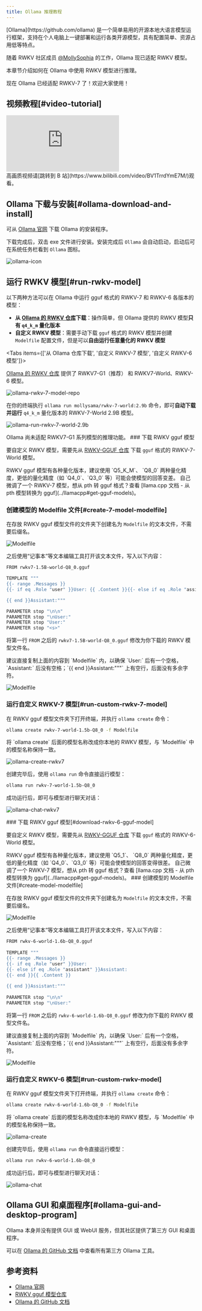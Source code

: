 ```yaml
---
title: Ollama 推理教程
---
```



<CallOut type="info">
[Ollama](https://github.com/ollama) 是一个简单易用的开源本地大语言模型运行框架，支持在个人电脑上一键部署和运行各类开源模型，具有配置简单、资源占用低等特点。
</CallOut>

随着 RWKV 社区成员 [@MollySophia](https://github.com/MollySophia) 的工作，Ollama 现已适配 RWKV 模型。

本章节介绍如何在 Ollama 中使用 RWKV 模型进行推理。

<CallOut type="info">
现在 Ollama 已经适配 RWKV-7 了！欢迎大家使用！
</CallOut>

## 视频教程[#video-tutorial]

<div className="iframe-container">
 <iframe 
 src="https://player.bilibili.com/player.html?isOutside=true&aid=113790360225173&bvid=BV1TrrdYmE7M&cid=27756529920&poster=1&p=0&high_quality=1&autoplay=0"
 scrolling="no"
 frameBorder="0"
 allowFullScreen={true}
 sandbox="allow-top-navigation allow-same-origin allow-forms allow-scripts"
>
</iframe>
</div>
<CallOut type="info">
高画质视频请[跳转到 B 站](https://www.bilibili.com/video/BV1TrrdYmE7M/)观看。
</CallOut>

## Ollama 下载与安装[#ollama-download-and-install]

可从 [Ollama 官网](https://ollama.com/) 下载 Ollama 的安装程序。

下载完成后，双击 exe 文件进行安装。安装完成后 `Ollama` 会自动启动，启动后可在系统任务栏看到 `Ollama` 图标。

![ollama-icon](./imgs/ollama-icon.png)

## 运行 RWKV 模型[#run-rwkv-model]

以下两种方法可以在 Ollama 中运行 gguf 格式的 RWKV-7 和 RWKV-6 各版本的模型：

- **从 [Ollama 的 RWKV 仓库](https://ollama.com/mollysama)下载**：操作简单，但 Ollama 提供的 RWKV 模型**只有 `q4_k_m` 量化版本**
- **自定义 RWKV 模型**：需要手动下载 `gguf` 格式的 RWKV 模型并创建 `Modelfile` 配置文件，但是可以**自由运行任意量化的 RWKV 模型**

<Tabs items={['从 Ollama 仓库下载', '自定义 RWKV-7 模型', '自定义 RWKV-6 模型']}>
<Tab>

[Ollama 的 RWKV 仓库](https://ollama.com/mollysama) 提供了 RWKV7-G1（推荐） 和 RWKV7-World、RWKV-6 模型。

![ollama-rwkv-7-model-repo](./imgs/ollama-rwkv-7-model-repo.png)

在你的终端执行 `ollama run mollysama/rwkv-7-world:2.9b` 命令，即可**自动下载并运行** `q4_k_m` 量化版本的 RWKV-7-World 2.9B 模型。

![ollama-run-rwkv-7-world-2.9b](./imgs/ollama-run-rwkv-7-world-2.9b.png)

<CallOut type='info'>
Ollama 尚未适配 RWKV7-G1 系列模型的推理功能。
</CallOut>

</Tab>
<Tab id="modify-rwkv-7-gguf-model">
<Steps>
<Step>
### 下载 RWKV gguf 模型

要自定义 RWKV 模型，需要先从 [RWKV-GGUF 仓库](https://modelscope.cn/organization/RWKV?tab=collection) 下载 `gguf` 格式的 RWKV-7-World 模型。

<CallOut type="warning">
RWKV gguf 模型有各种量化版本，建议使用 `Q5_K_M`、 `Q8_0` 两种量化精度，更低的量化精度（如 `Q4_0`、`Q3_0` 等）可能会使模型的回答变差。
</CallOut>
<CallOut type="info">
自己微调了一个 RWKV-7 模型，想从 pth 转 gguf 格式？查看 [llama.cpp 文档 - 从 pth 模型转换为 gguf](../llamacpp#get-gguf-models)。
</CallOut>
</Step>
<Step>

### 创建模型的 Modelfile 文件[#create-7-model-modelfile]

在存放 RWKV gguf 模型文件的文件夹下创建名为 `Modelfile` 的文本文件，不需要后缀名。

![Modelfile](./imgs/ollama-Modelfile.png)

之后使用“记事本”等文本编辑工具打开该文本文件，写入以下内容：

```bash copy
FROM rwkv7-1.5B-world-Q8_0.gguf

TEMPLATE """
{{- range .Messages }}
{{- if eq .Role "user" }}User: {{ .Content }}{{- else if eq .Role "assistant" }}Assistant:{{ .Content }}{{- end }}

{{ end }}Assistant:"""

PARAMETER stop "\n\n"
PARAMETER stop "\nUser:"
PARAMETER stop "User:"
PARAMETER stop "<s>"
```

将第一行 `FROM` 之后的 `rwkv7-1.5B-world-Q8_0.gguf` 修改为你下载的 RWKV 模型文件名。

<CallOut type="warning" >
建议直接复制上面的内容到 `Modelfile` 内，以确保 `User:` 后有一个空格， `Assistant:` 后没有空格；`{{ end }}Assistant:"""` 上有空行，后面没有多余字符。
</CallOut>

![Modelfile](./imgs/ollama-Modelfile-content-rwkv7.jpg)
</Step>
<Step>
### 运行自定义 RWKV-7 模型[#run-custom-rwkv-7-model]

在 RWKV gguf 模型文件夹下打开终端，并执行 `ollama create` 命令：

``` bash copy
ollama create rwkv-7-world-1.5b-Q8_0 -f Modelfile
```
<CallOut type="info">
将 `ollama create` 后面的模型名称改成你本地的 RWKV 模型，与 `Modelfile` 中的模型名称保持一致。
</CallOut>

![ollama-create-rwkv7](./imgs/ollama-create-rwkv7.png)

创建完毕后，使用 `ollama run` 命令直接运行模型：

``` bash copy
ollama run rwkv-7-world-1.5b-Q8_0
```

成功运行后，即可与模型进行聊天对话：

![ollama-chat-rwkv7](./imgs/ollama-chat-rwkv7.png)
</Step>
</Steps>

</Tab>

<Tab id="modify-rwkv-6-gguf-model">

<Steps>
<Step>
### 下载 RWKV gguf 模型[#download-rwkv-6-gguf-model]

要自定义 RWKV 模型，需要先从 [RWKV-GGUF 仓库](https://modelscope.cn/organization/RWKV?tab=collection) 下载 `gguf` 格式的 RWKV-6-World 模型。

<CallOut type="warning" >
RWKV gguf 模型有各种量化版本，建议使用 `Q5_1`、 `Q8_0` 两种量化精度，更低的量化精度（如 `Q4_0`、`Q3_0` 等）可能会使模型的回答变得很差。
</CallOut>
<CallOut type="info">
自己微调了一个 RWKV-7 模型，想从 pth 转 gguf 格式？查看 [llama.cpp 文档 - 从 pth 模型转换为 gguf](../llamacpp#get-gguf-models)。
</CallOut>
</Step>
<Step>
### 创建模型的 Modelfile 文件[#create-model-modelfile]

在存放 RWKV gguf 模型文件的文件夹下创建名为 `Modelfile` 的文本文件，不需要后缀名。

![Modelfile](./imgs/ollama-Modelfile.png)

之后使用“记事本”等文本编辑工具打开该文本文件，写入以下内容：

```bash copy
FROM rwkv-6-world-1.6b-Q8_0.gguf
 
TEMPLATE """
{{- range .Messages }}
{{- if eq .Role "user" }}User: 
{{- else if eq .Role "assistant" }}Assistant:
{{- end }}{{ .Content }}
 
{{ end }}Assistant:"""
 
PARAMETER stop "\n\n"
PARAMETER stop "\nUser:"
```

将第一行 `FROM` 之后的 `rwkv-6-world-1.6b-Q8_0.gguf` 修改为你下载的 RWKV 模型文件名。

<CallOut type="warning" >
建议直接复制上面的内容到 `Modelfile` 内，以确保 `User:` 后有一个空格， `Assistant:` 后没有空格；`{{ end }}Assistant:"""` 上有空行，后面没有多余字符。
</CallOut>

![Modelfile](./imgs/ollama-Modelfile-content.jpg)
</Step>
<Step>
### 运行自定义 RWKV-6 模型[#run-custom-rwkv-model]

在 RWKV gguf 模型文件夹下打开终端，并执行 `ollama create` 命令：

``` bash copy
ollama create rwkv-6-world-1.6b-Q8_0 -f Modelfile
```
<CallOut type="info">
将 `ollama create` 后面的模型名称改成你本地的 RWKV 模型，与 `Modelfile` 中的模型名称保持一致。
</CallOut>

![ollama-create](./imgs/ollama-create.png)

创建完毕后，使用 `ollama run` 命令直接运行模型：

``` bash copy
ollama run rwkv-6-world-1.6b-Q8_0
```

成功运行后，即可与模型进行聊天对话：

![ollama-chat](./imgs/ollama-chat.png)
</Step>
</Steps>
</Tab>
</Tabs>

## Ollama GUI 和桌面程序[#ollama-gui-and-desktop-program]

Ollama 本身并没有提供 GUI 或 WebUI 服务，但其社区提供了第三方 GUI 和桌面程序。

可以在 [Ollama 的 GitHub 文档](https://github.com/ollama/ollama?tab=readme-ov-file#web--desktop) 中查看所有第三方 Ollama 工具。

## 参考资料

- [Ollama 官网](https://ollama.com/)
- [RWKV gguf 模型仓库](https://modelscope.cn/organization/RWKV?tab=collection)
- [Ollama 的 GitHub 文档](https://github.com/ollama/ollama?tab=readme-ov-file#web--desktop)